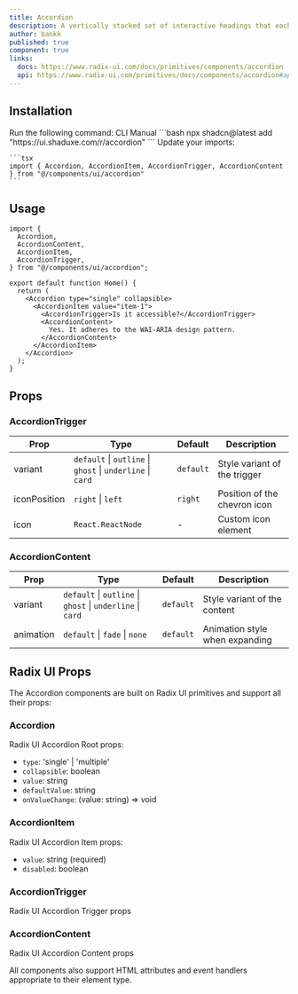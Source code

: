 ```yaml
---
title: Accordion
description: A vertically stacked set of interactive headings that each reveal a section of content.
author: bankk
published: true
component: true
links:
  docs: https://www.radix-ui.com/docs/primitives/components/accordion
  api: https://www.radix-ui.com/primitives/docs/components/accordion#api-reference
---
```


<ComponentPreview name="accordion-demo" />


## Installation

<Steps>
  <Step>
    Run the following command:
    <Tabs defaultValue="cli">
    <TabsList>
      <TabsTrigger value="cli">CLI</TabsTrigger>
      <TabsTrigger value="manual">Manual</TabsTrigger>
    </TabsList>
      <TabsContent value="cli">
        ```bash
        npx shadcn@latest add "https://ui.shaduxe.com/r/accordion"
        ```
      </TabsContent>
      <TabsContent value="manual">
        <ComponentSource name="accordion" />
      </TabsContent>
    </Tabs>
  </Step>
  <Step>
    Update your imports:
    
    ```tsx
    import { Accordion, AccordionItem, AccordionTrigger, AccordionContent } from "@/components/ui/accordion"
    ```
  </Step>
</Steps>

## Usage

```tsx {1-6,10-17} showLineNumbers
import {
  Accordion,
  AccordionContent,
  AccordionItem,
  AccordionTrigger,
} from "@/components/ui/accordion";

export default function Home() {
  return (
    <Accordion type="single" collapsible>
      <AccordionItem value="item-1">
        <AccordionTrigger>Is it accessible?</AccordionTrigger>
        <AccordionContent>
          Yes. It adheres to the WAI-ARIA design pattern.
        </AccordionContent>
      </AccordionItem>
    </Accordion>
  );
}
```

## Props

### AccordionTrigger

| Prop         | Type                           | Default   | Description                          |
| ------------ | ------------------------------ | --------- | ------------------------------------ |
| variant      | `default` \| `outline` \| `ghost` \| `underline` \| `card` | `default` | Style variant of the trigger        |
| iconPosition | `right` \| `left`              | `right`   | Position of the chevron icon         |
| icon         | `React.ReactNode`              | -         | Custom icon element                  |

### AccordionContent

| Prop      | Type                          | Default   | Description                    |
| --------- | ----------------------------- | --------- | ------------------------------ |
| variant   | `default` \| `outline` \| `ghost` \| `underline` \| `card` | `default` | Style variant of the content     |
| animation | `default` \| `fade` \| `none` | `default` | Animation style when expanding |

## Radix UI Props

The Accordion components are built on Radix UI primitives and support all their props:

### Accordion

Radix UI Accordion Root props:
- `type`: 'single' | 'multiple'
- `collapsible`: boolean
- `value`: string
- `defaultValue`: string
- `onValueChange`: (value: string) => void

### AccordionItem

Radix UI Accordion Item props:
- `value`: string (required)
- `disabled`: boolean

### AccordionTrigger

Radix UI Accordion Trigger props

### AccordionContent

Radix UI Accordion Content props

All components also support HTML attributes and event handlers appropriate to their element type.
